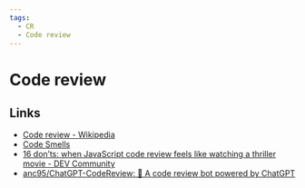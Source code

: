 ```yaml
---
tags:
  - CR
  - Code review
---
```


# Code review

## Links

- [Code review - Wikipedia](https://en.wikipedia.org/wiki/Code_review)
- [Code Smells](https://blog.codinghorror.com/code-smells/)
- [16 don’ts: when JavaScript code review feels like watching a thriller movie - DEV Community](https://dev.to/kolodziejczakm/16-donts-when-javascript-code-review-feels-like-watching-a-thriller-movie-4dbb)
- [anc95/ChatGPT-CodeReview: 🐥 A code review bot powered by ChatGPT](https://github.com/anc95/ChatGPT-CodeReview)
